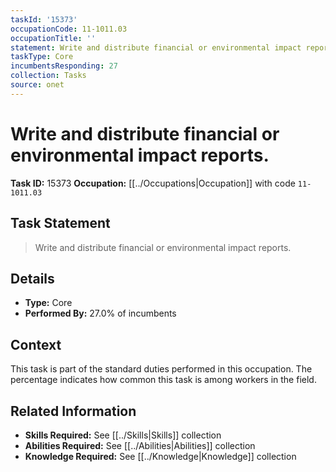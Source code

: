 ```yaml
---
taskId: '15373'
occupationCode: 11-1011.03
occupationTitle: ''
statement: Write and distribute financial or environmental impact reports.
taskType: Core
incumbentsResponding: 27
collection: Tasks
source: onet
---
```

# Write and distribute financial or environmental impact reports.

**Task ID:** 15373
**Occupation:** [[../Occupations|Occupation]] with code `11-1011.03`

## Task Statement

> Write and distribute financial or environmental impact reports.

## Details

- **Type:** Core
- **Performed By:** 27.0% of incumbents

## Context

This task is part of the standard duties performed in this occupation. The percentage indicates how common this task is among workers in the field.

## Related Information

- **Skills Required:** See [[../Skills|Skills]] collection
- **Abilities Required:** See [[../Abilities|Abilities]] collection
- **Knowledge Required:** See [[../Knowledge|Knowledge]] collection
